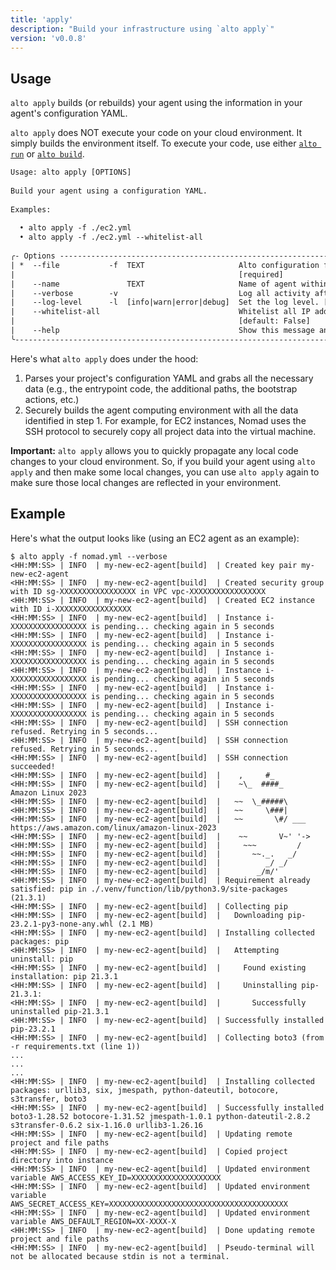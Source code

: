 ```yaml
---
title: 'apply'
description: "Build your infrastructure using `alto apply`"
version: 'v0.0.8'
---
```


## Usage
  `alto apply` builds (or rebuilds) your agent using the information in your agent's
  configuration YAML.

  <Warning>`alto apply` does NOT execute your code on your cloud environment. It simply
  builds the environment itself. To execute your code, use either [`alto run`](/cli/run) or [`alto
  build`](/cli/build).</Warning>

  ```html
  Usage: alto apply [OPTIONS]                                                                                                                     
                                                                                                                                                 
  Build your agent using a configuration YAML.                                                                                                    
                                                                                                                                                  
  Examples:                                                                                                                                       
                                                                                                                                                  
    • alto apply -f ./ec2.yml                                                                                                                      
    • alto apply -f ./ec2.yml --whitelist-all                                                                                                      
                                                                                                                                                  
  ╭- Options --------------------------------------------------------------------------------------------------------------------------------╮
  | *  --file           -f  TEXT                     Alto configuration file.                                                                |
  |                                                  [required]                                                                              |
  |    --name               TEXT                     Name of agent within Alto configuration file.                                           |
  |    --verbose        -v                           Log all activity after command execution according to --log-level. [default: False]     |
  |    --log-level      -l  [info|warn|error|debug]  Set the log level. [default: info]                                                      |
  |    --whitelist-all                               Whitelist all IP addresses. If False, then only whitelist your current IP address.      |
  |                                                  [default: False]                                                                        |
  |    --help                                        Show this message and exit.                                                             |
  ╰------------------------------------------------------------------------------------------------------------------------------------------╯
  ```

  Here's what `alto apply` does under the hood:
  
  1. Parses your project's configuration YAML and grabs all the necessary data (e.g., the
  entrypoint code, the additional paths, the bootstrap actions, etc.)
  2. Securely builds the agent computing environment with all the data identified in
  step 1. For example, for EC2 instances, Nomad uses the SSH protocol to securely copy
  all project data into the virtual machine.

  <Note>**Important:** `alto apply` allows you to quickly propagate any local code changes
  to your cloud environment. So, if you build your agent using `alto apply` and then
  make some local changes, you can use `alto apply` again to make sure those local
  changes
  are reflected in your environment.</Note>

## Example
  Here's what the output looks like (using an EC2 agent as an example):

  ```
  $ alto apply -f nomad.yml --verbose
  <HH:MM:SS> | INFO  | my-new-ec2-agent[build]  | Created key pair my-new-ec2-agent
  <HH:MM:SS> | INFO  | my-new-ec2-agent[build]  | Created security group with ID sg-XXXXXXXXXXXXXXXXX in VPC vpc-XXXXXXXXXXXXXXXXX
  <HH:MM:SS> | INFO  | my-new-ec2-agent[build]  | Created EC2 instance with ID i-XXXXXXXXXXXXXXXXX
  <HH:MM:SS> | INFO  | my-new-ec2-agent[build]  | Instance i-XXXXXXXXXXXXXXXXX is pending... checking again in 5 seconds
  <HH:MM:SS> | INFO  | my-new-ec2-agent[build]  | Instance i-XXXXXXXXXXXXXXXXX is pending... checking again in 5 seconds
  <HH:MM:SS> | INFO  | my-new-ec2-agent[build]  | Instance i-XXXXXXXXXXXXXXXXX is pending... checking again in 5 seconds
  <HH:MM:SS> | INFO  | my-new-ec2-agent[build]  | Instance i-XXXXXXXXXXXXXXXXX is pending... checking again in 5 seconds
  <HH:MM:SS> | INFO  | my-new-ec2-agent[build]  | Instance i-XXXXXXXXXXXXXXXXX is pending... checking again in 5 seconds
  <HH:MM:SS> | INFO  | my-new-ec2-agent[build]  | Instance i-XXXXXXXXXXXXXXXXX is pending... checking again in 5 seconds
  <HH:MM:SS> | INFO  | my-new-ec2-agent[build]  | SSH connection refused. Retrying in 5 seconds...
  <HH:MM:SS> | INFO  | my-new-ec2-agent[build]  | SSH connection refused. Retrying in 5 seconds...
  <HH:MM:SS> | INFO  | my-new-ec2-agent[build]  | SSH connection succeeded!
  <HH:MM:SS> | INFO  | my-new-ec2-agent[build]  |    ,     #_
  <HH:MM:SS> | INFO  | my-new-ec2-agent[build]  |    ~\_  ####_        Amazon Linux 2023
  <HH:MM:SS> | INFO  | my-new-ec2-agent[build]  |   ~~  \_#####\
  <HH:MM:SS> | INFO  | my-new-ec2-agent[build]  |   ~~     \###|
  <HH:MM:SS> | INFO  | my-new-ec2-agent[build]  |   ~~       \#/ ___   https://aws.amazon.com/linux/amazon-linux-2023
  <HH:MM:SS> | INFO  | my-new-ec2-agent[build]  |    ~~       V~' '->
  <HH:MM:SS> | INFO  | my-new-ec2-agent[build]  |     ~~~         /
  <HH:MM:SS> | INFO  | my-new-ec2-agent[build]  |       ~~._.   _/
  <HH:MM:SS> | INFO  | my-new-ec2-agent[build]  |          _/ _/
  <HH:MM:SS> | INFO  | my-new-ec2-agent[build]  |        _/m/'
  <HH:MM:SS> | INFO  | my-new-ec2-agent[build]  | Requirement already satisfied: pip in ./.venv/function/lib/python3.9/site-packages (21.3.1)
  <HH:MM:SS> | INFO  | my-new-ec2-agent[build]  | Collecting pip
  <HH:MM:SS> | INFO  | my-new-ec2-agent[build]  |   Downloading pip-23.2.1-py3-none-any.whl (2.1 MB)
  <HH:MM:SS> | INFO  | my-new-ec2-agent[build]  | Installing collected packages: pip
  <HH:MM:SS> | INFO  | my-new-ec2-agent[build]  |   Attempting uninstall: pip
  <HH:MM:SS> | INFO  | my-new-ec2-agent[build]  |     Found existing installation: pip 21.3.1
  <HH:MM:SS> | INFO  | my-new-ec2-agent[build]  |     Uninstalling pip-21.3.1:
  <HH:MM:SS> | INFO  | my-new-ec2-agent[build]  |       Successfully uninstalled pip-21.3.1
  <HH:MM:SS> | INFO  | my-new-ec2-agent[build]  | Successfully installed pip-23.2.1
  <HH:MM:SS> | INFO  | my-new-ec2-agent[build]  | Collecting boto3 (from -r requirements.txt (line 1))
  ...
  ...
  ...
  <HH:MM:SS> | INFO  | my-new-ec2-agent[build]  | Installing collected packages: urllib3, six, jmespath, python-dateutil, botocore, s3transfer, boto3
  <HH:MM:SS> | INFO  | my-new-ec2-agent[build]  | Successfully installed boto3-1.28.52 botocore-1.31.52 jmespath-1.0.1 python-dateutil-2.8.2 s3transfer-0.6.2 six-1.16.0 urllib3-1.26.16
  <HH:MM:SS> | INFO  | my-new-ec2-agent[build]  | Updating remote project and file paths
  <HH:MM:SS> | INFO  | my-new-ec2-agent[build]  | Copied project directory into instance
  <HH:MM:SS> | INFO  | my-new-ec2-agent[build]  | Updated environment variable AWS_ACCESS_KEY_ID=XXXXXXXXXXXXXXXXXXXX
  <HH:MM:SS> | INFO  | my-new-ec2-agent[build]  | Updated environment variable AWS_SECRET_ACCESS_KEY=XXXXXXXXXXXXXXXXXXXXXXXXXXXXXXXXXXXXXXXX
  <HH:MM:SS> | INFO  | my-new-ec2-agent[build]  | Updated environment variable AWS_DEFAULT_REGION=XX-XXXX-X
  <HH:MM:SS> | INFO  | my-new-ec2-agent[build]  | Done updating remote project and file paths
  <HH:MM:SS> | INFO  | my-new-ec2-agent[build]  | Pseudo-terminal will not be allocated because stdin is not a terminal.
  ```
